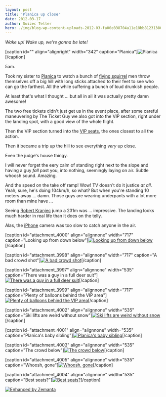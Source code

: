 ```yaml
---
layout: post
title: 'Planica up close'
date: 2012-03-17
author: Swizec Teller
hero: ./img/blog-wp-content-uploads-2012-03-fa00e838704a11e18bb812313804a181_72.jpg
---
```

_Wake up! Wake up, we're gonna be late!_



\[caption id="" align="alignright" width="342" caption="Planica"]![Planica](./img/blog-wp-content-uploads-2012-03-fa00e838704a11e18bb812313804a181_72.jpg "Planica")\[/caption]



5am.



Took my sister to [Planica](<http://maps.google.com/maps?ll=46.4983333333,13.7391666667&spn=0.1,0.1&q=46.4983333333,13.7391666667 (Planica)&t=h> "Planica") to watch a bunch of [flying squirrel](http://en.wikipedia.org/wiki/Flying_squirrel "Flying squirrel") men throw themselves off a big hill with long sticks attached to their feet to see who can go the farthest. All the while suffering a bunch of loud drunkish people.



At least that's what I thought ... but all in all it was actually pretty damn awesome!



The two free tickets didn't just get us in the event place, after some careful maneuvering by The Ticket Guy we also got into the VIP section, right under the landing spot, with a good view of the whole flight.



Then the VIP section turned into the [VIP seats](http://en.wikipedia.org/wiki/Very_Important_Person "Very Important Person"), the ones closest to all the action.



Then it became a trip up the hill to see everything _very_ up close.



Even the judge's house thingy.



I will never forget the eery calm of standing right next to the slope and having a guy _fall_ past you, into nothing, seemingly laying on air. Subtle whoosh sound. Amazing.



And the speed on the take off ramp! Wow! TV doesn't do it justice _at all_. Yeah, sure, he's doing 104km/h, so what? But when you're standing 10 meters away ... damn. Those guys are wearing underpants with a lot more room than mine have ...



Seeing [Robert Kranjec](http://en.wikipedia.org/wiki/Robert_Kranjec "Robert Kranjec") jump a 231m was ... impressive. The landing looks much harder in real life than it does on the telly.



Alas, the [iPhone](http://en.wikipedia.org/wiki/IPhone "IPhone") camera was too slow to catch anyone in the air.



\[caption id="attachment_4000" align="alignnone" width="717" caption="Looking up from down below"][![Looking up from down below](./img/blog-wp-content-uploads-2012-03-photo-3-1024x764.jpg "Looking up from down below")](http://swizec.com/blog/wp-content/uploads/2012/03/photo-3.jpg)\[/caption]



\[caption id="attachment_3998" align="alignnone" width="717" caption="A bad crowd shot"][![A bad crowd shot](./img/blog-wp-content-uploads-2012-03-photo-1-1024x764.jpg "A bad crowd shot")](http://swizec.com/blog/wp-content/uploads/2012/03/photo-1.jpg)\[/caption]



\[caption id="attachment_3997" align="alignnone" width="535" caption="There was a guy in a full deer suit"][![There was a guy in a full deer suit](./img/blog-wp-content-uploads-2012-03-photo-764x1024.jpg "There was a guy in a full deer suit")](http://swizec.com/blog/wp-content/uploads/2012/03/photo.jpg)\[/caption]



\[caption id="attachment_3999" align="alignnone" width="717" caption="Plenty of balloons behind the VIP area"][![Plenty of balloons behind the VIP area](./img/blog-wp-content-uploads-2012-03-photo-2-1024x764.jpg "Plenty of balloons behind the VIP area")](http://swizec.com/blog/wp-content/uploads/2012/03/photo-2.jpg)\[/caption]



\[caption id="attachment_4002" align="alignnone" width="535" caption="Ski lifts are weird without snow"][![Ski lifts are weird without snow](./img/blog-wp-content-uploads-2012-03-photo-5-764x1024.jpg "Ski lifts are weird without snow")](http://swizec.com/blog/wp-content/uploads/2012/03/photo-5.jpg)\[/caption]



\[caption id="attachment_4001" align="alignnone" width="535" caption="Planica's baby sibling"][![Planica's baby sibling](./img/blog-wp-content-uploads-2012-03-photo-4-764x1024.jpg "Planica's baby sibling")](http://swizec.com/blog/wp-content/uploads/2012/03/photo-4.jpg)\[/caption]



\[caption id="attachment_4003" align="alignnone" width="535" caption="The crowd below"][![The crowd below](./img/blog-wp-content-uploads-2012-03-photo-6-764x1024.jpg "The crowd below")](http://swizec.com/blog/wp-content/uploads/2012/03/photo-6.jpg)\[/caption]



\[caption id="attachment_4005" align="alignnone" width="535" caption="Whoosh, gone"][![Whoosh, gone](./img/blog-wp-content-uploads-2012-03-photo-8-764x1024.jpg "Whoosh, gone")](http://swizec.com/blog/wp-content/uploads/2012/03/photo-8.jpg)\[/caption]



\[caption id="attachment_4004" align="alignnone" width="535" caption="Best seats?"][![Best seats?](./img/blog-wp-content-uploads-2012-03-photo-7-764x1024.jpg "Best seats?")](http://swizec.com/blog/wp-content/uploads/2012/03/photo-7.jpg)\[/caption]



[![Enhanced by Zemanta](http://img.zemanta.com/zemified_e.png?x-id=08a8cb04-5478-47d3-bd8a-9f93f6dca18d)](http://www.zemanta.com/ "Enhanced by Zemanta")